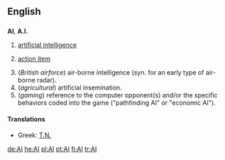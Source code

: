 {{see|ai}}
==English==

==={{initialism}}===
'''AI''', '''A.I.'''

# {{comptheory}} [[artificial intelligence]]
# {{management}} [[action item]]
# (''British airforce'') air-borne intelligence (syn. for an early type of air-borne radar).
# (''agricultural'') artificial insemination.
# (''gaming'') reference to the computer opponent(s) and/or the specific behaviors coded into the game ("pathfinding AI" or "economic AI"). 


====Translations====
*Greek: [[Τ.Ν.]]

[[de:AI]]
[[he:AI]]
[[pl:AI]]
[[pt:AI]]
[[fi:AI]]
[[tr:AI]]